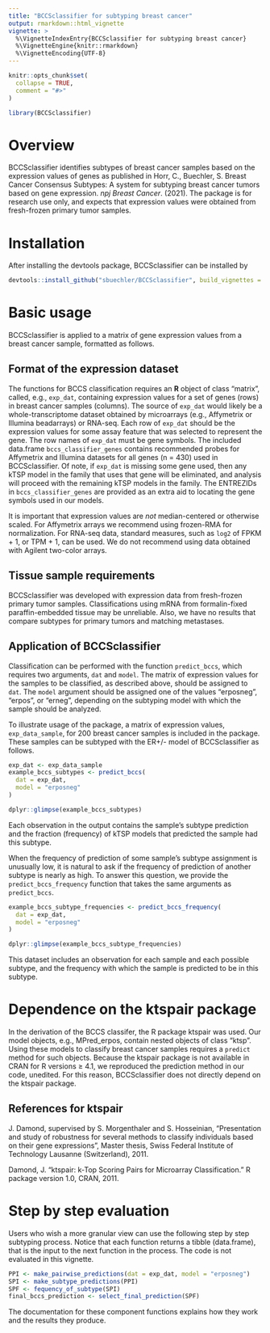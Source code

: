 ```yaml
---
title: "BCCSclassifier for subtyping breast cancer"
output: rmarkdown::html_vignette
vignette: >
  %\VignetteIndexEntry{BCCSclassifier for subtyping breast cancer}
  %\VignetteEngine{knitr::rmarkdown}
  %\VignetteEncoding{UTF-8}
---
```


```r
knitr::opts_chunk$set(
  collapse = TRUE,
  comment = "#>"
)
```

```r
library(BCCSclassifier)
```

# Overview

BCCSclassifier identifies subtypes of breast cancer samples based on the expression values of genes as published in Horr, C., Buechler, S. Breast Cancer Consensus Subtypes: A system for subtyping breast cancer tumors based on gene expression. *npj Breast Cancer*. (2021). The package is for research use only, and expects that expression values were obtained from fresh-frozen primary tumor samples.

# Installation

After installing the devtools package, BCCSclassifier can be installed by

```r
devtools::install_github("sbuechler/BCCSclassifier", build_vignettes = TRUE)
```


# Basic usage

BCCSclassifier is applied to a matrix of gene expression values from a breast cancer sample, formatted as follows.

## Format of the expression dataset

The functions for BCCS classification requires an **R** object of class "matrix", called, e.g., `exp_dat`, containing expression values for a set of genes (rows) in breast cancer samples (columns). The source of `exp_dat` would likely be a whole-transcriptome dataset obtained by microarrays (e.g., Affymetrix or Illumina beadarrays) or RNA-seq. Each row of `exp_dat` should be the expression values for some assay feature that was selected to represent the gene. The row names of `exp_dat` must be gene symbols. The included data.frame `bccs_classifier_genes` contains recommended probes for Affymetrix and Illumina datasets for all genes (n = 430) used in BCCSclassifier. Of note, if `exp_dat` is missing some gene used, then any kTSP model in the family that uses that gene will be eliminated, and analysis will proceed with the remaining kTSP models in the family.  The ENTREZIDs in `bccs_classifier_genes` are provided as an extra aid to locating the gene symbols used in our models. 

It is important that expression values are *not* median-centered or otherwise scaled. For Affymetrix arrays we recommend using frozen-RMA for normalization. For RNA-seq data, standard measures, such as `log2`  of FPKM + 1, or TPM + 1, can be used. We do not recommend using data obtained with Agilent two-color arrays. 

## Tissue sample requirements

BCCSclassifier was developed with expression data from fresh-frozen primary tumor samples. Classifications using mRNA from formalin-fixed paraffin-embedded tissue may be unreliable. Also, we have no results that compare subtypes for primary tumors and matching metastases.

## Application of BCCSclassifier

Classification can be performed with the function `predict_bccs`, which requires two arguments, `dat` and `model`. The matrix of expression values for the samples to be classified, as described above, should be assigned to `dat`.  The `model` argument should be assigned one of the values "erposneg", "erpos", or "erneg", depending on the subtyping model with which the sample should be analyzed.  

To illustrate usage of the package, a matrix of expression values, `exp_data_sample`, for 200 breast cancer samples is included in the package. These samples can be subtyped with the ER+/- model of BCCSclassifier as follows.

```r
exp_dat <- exp_data_sample
example_bccs_subtypes <- predict_bccs(
  dat = exp_dat,
  model = "erposneg"
)
```

```r
dplyr::glimpse(example_bccs_subtypes)
```

Each observation in the output contains the sample's subtype prediction and the fraction (frequency) of kTSP models that predicted the sample had this subtype. 

When the frequency of prediction of some sample's subtype assignment is unusually low, it is natural to ask if the frequency of prediction of another subtype is nearly as high. To answer this question, we provide the `predict_bccs_frequency` function that takes the same arguments as `predict_bccs`.

```r
example_bccs_subtype_frequencies <- predict_bccs_frequency(
  dat = exp_dat,
  model = "erposneg"
)
```

```r
dplyr::glimpse(example_bccs_subtype_frequencies)
```

This dataset includes an observation for each sample and each possible subtype, and the frequency with which the sample is predicted to be in this subtype. 

# Dependence on the ktspair package

In the derivation of the BCCS classifer, the R package ktspair was used. Our model objects, e.g., MPred_erpos, contain nested objects of class "ktsp". Using these models to classify breast cancer samples requires a `predict` method for such objects. Because the ktspair package is not available in CRAN for R versions ≥ 4.1, we reproduced the prediction method in our code, unedited. For this reason, BCCSclassifier does not directly depend on the ktspair package.

## References for ktspair

J. Damond, supervised by S. Morgenthaler and S. Hosseinian, "Presentation and study of robustness for several methods to classify individuals based on their gene expressions", Master thesis, Swiss Federal Institute of Technology Lausanne (Switzerland), 2011.

Damond, J.  "ktspair: k-Top Scoring Pairs for Microarray Classification." R package version 1.0, CRAN, 2011.




# Step by step evaluation

Users who wish a more granular view can use the following step by step subtyping process. Notice that each function returns a tibble (data.frame), that is the input to the next function in the process. The code is not evaluated in this vignette.

```r
PPI <- make_pairwise_predictions(dat = exp_dat, model = "erposneg")
SPI <- make_subtype_predictions(PPI)
SPF <- fequency_of_subtype(SPI)
final_bccs_prediction <- select_final_prediction(SPF)
```

The documentation for these component functions explains how they work and the results they produce.

